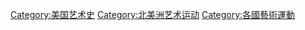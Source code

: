 [[Category:美国艺术史|Category:美国艺术史]]
[[Category:北美洲艺术运动|Category:北美洲艺术运动]]
[[Category:各國藝術運動|Category:各國藝術運動]]